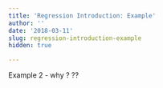 ```yaml
---
title: 'Regression Introduction: Example'
author: ''
date: '2018-03-11'
slug: regression-introduction-example
hidden: true

---
```


Example 2 - why ?
??